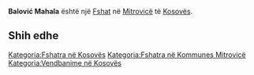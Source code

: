 {{Fshat në Kosovës
 | Emri                = Balović Mahala
| srp_N_name = Balović Mahala
| srp_N_FULL_NAME_RO = Balović Mahala
| srp_N_FULL_NAME_ND_RO = Balovic Mahala
| srp_N_SORT_NAME_RG = BALOVICMAHALA
| srp_N_FULL_NAME_RG = Balović Mahala
| srp_N_FULL_NAME_ND_RG = Balovic Mahala
| srp_NS_name = Баловић Махала
| srp_NS_FULL_NAME_RO = Баловић Махала
| srp_NS_FULL_NAME_ND_RO = Баловић Махала
| srp_NS_SORT_NAME_RG = БАЛОВИЋМАХАЛА
| srp_NS_FULL_NAME_RG = Баловић Махала
| srp_NS_FULL_NAME_ND_RG = Баловић Махала

 | Emri (Rasa dhanore) = 
 | Figura              = 
 | Shteti              = Kosovo
 | Komuna              = Mitrovicë
 | Kodi postar         = 
 | Sipërfaqja          = 

 | Popullsia           = 

 | Regj. i popullsisë  = 
 | Dend. e popullsisë  = 
 | Faqja zyrtare       = 
 <!--- Koordinatat ----> 
 | Gjerësia            = 42.512778
 | Gjatësia            = 20.760833
 | Lartësia            = 
}}
'''Balović Mahala''' është një [[Fshat]] në [[Mitrovicë]] të [[Kosovës]].

<!-- == Gjeografia == -->
<!-- == Historia == -->
<!-- == Demografia == -->
== Shih edhe ==
{{Komuna Mitrovicë}}
{{Kosovo-Administrata-Cung}}

[[Kategoria:Fshatra në Kosovës]]
[[Kategoria:Fshatra në Kommunes Mitrovicë]]
[[Kategoria:Vendbanime në Kosovës]]